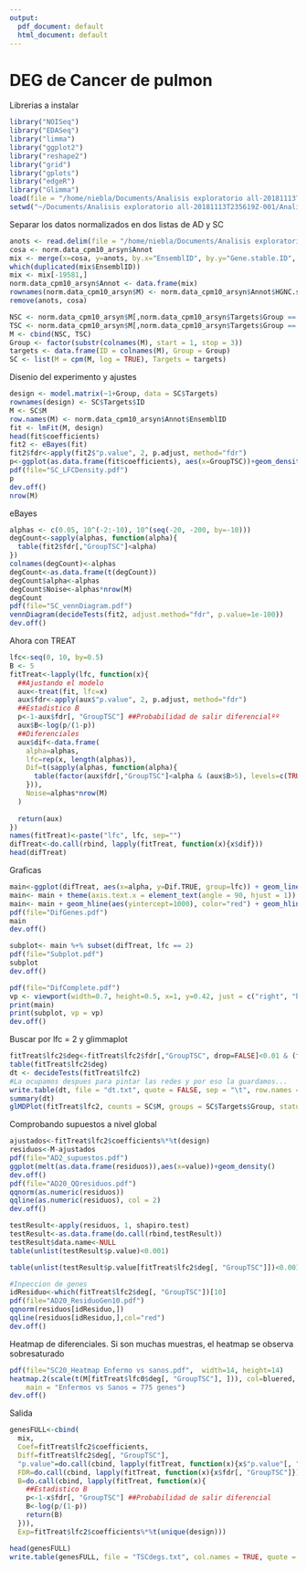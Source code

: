 ```yaml
---
output:
  pdf_document: default
  html_document: default
---
```


# DEG de Cancer de pulmon


 Librerias a instalar 
```r
library("NOISeq")
library("EDASeq")
library("limma")
library("ggplot2")
library("reshape2")
library("grid")
library("gplots")
library("edgeR")
library("Glimma")
load(file = "/home/niebla/Documents/Analisis exploratorio all-20181113T235619Z-001/Analisis exploratorio all/Norm_cpm10_arsyn.RData")
setwd("~/Documents/Analisis exploratorio all-20181113T235619Z-001/Analisis exploratorio all/DEG/TSCdeg/")
```

Separar los datos normalizados en dos listas de AD y SC
```r

anots <- read.delim(file = "/home/niebla/Documents/Analisis exploratorio all-20181113T235619Z-001/Analisis exploratorio all/mart_export.txt")
cosa <- norm.data_cpm10_arsyn$Annot
mix <- merge(x=cosa, y=anots, by.x="EnsemblID", by.y="Gene.stable.ID", all.x=FALSE, all.y=FALSE, all=FALSE)
which(duplicated(mix$EnsemblID))
mix <- mix[-19581,]
norm.data_cpm10_arsyn$Annot <- data.frame(mix)
rownames(norm.data_cpm10_arsyn$M) <- norm.data_cpm10_arsyn$Annot$HGNC.symbol
remove(anots, cosa)

NSC <- norm.data_cpm10_arsyn$M[,norm.data_cpm10_arsyn$Targets$Group == "NSC"]
TSC <- norm.data_cpm10_arsyn$M[,norm.data_cpm10_arsyn$Targets$Group == "TSC"]
M <- cbind(NSC, TSC)
Group <- factor(substr(colnames(M), start = 1, stop = 3))
targets <- data.frame(ID = colnames(M), Group = Group)
SC <- list(M = cpm(M, log = TRUE), Targets = targets)
```

Disenio del experimento y ajustes
```r
design <- model.matrix(~1+Group, data = SC$Targets)
rownames(design) <- SC$Targets$ID
M <- SC$M
row.names(M) <- norm.data_cpm10_arsyn$Annot$EnsemblID
fit <- lmFit(M, design)
head(fit$coefficients)
fit2 <- eBayes(fit)
fit2$fdr<-apply(fit2$"p.value", 2, p.adjust, method="fdr")
p<-ggplot(as.data.frame(fit$coefficients), aes(x=GroupTSC))+geom_density()
pdf(file="SC_LFCDensity.pdf")
p
dev.off()
nrow(M)
```

eBayes
```r
alphas <- c(0.05, 10^(-2:-10), 10^(seq(-20, -200, by=-10)))
degCount<-sapply(alphas, function(alpha){
  table(fit2$fdr[,"GroupTSC"]<alpha)
})
colnames(degCount)<-alphas
degCount<-as.data.frame(t(degCount))
degCount$alpha<-alphas
degCount$Noise<-alphas*nrow(M)
degCount
pdf(file="SC_vennDiagram.pdf")
vennDiagram(decideTests(fit2, adjust.method="fdr", p.value=1e-100))
dev.off()
```

Ahora con TREAT
```r
lfc<-seq(0, 10, by=0.5)
B <- 5
fitTreat<-lapply(lfc, function(x){
  ##Ajustando el modelo
  aux<-treat(fit, lfc=x)
  aux$fdr<-apply(aux$"p.value", 2, p.adjust, method="fdr")
  ##Estadistico B
  p<-1-aux$fdr[, "GroupTSC"] ##Probabilidad de salir diferencialºº
  aux$B<-log(p/(1-p))
  ##Diferenciales
  aux$dif<-data.frame(
    alpha=alphas,
    lfc=rep(x, length(alphas)),
    Dif=t(sapply(alphas, function(alpha){
      table(factor(aux$fdr[,"GroupTSC"]<alpha & (aux$B>5), levels=c(TRUE, FALSE)))
    })),
    Noise=alphas*nrow(M)
  )
   
  return(aux)
})
names(fitTreat)<-paste("lfc", lfc, sep="")
difTreat<-do.call(rbind, lapply(fitTreat, function(x){x$dif}))
head(difTreat)
```

Graficas
```r
main<-ggplot(difTreat, aes(x=alpha, y=Dif.TRUE, group=lfc)) + geom_line() + facet_grid(. ~ lfc)
main<- main + theme(axis.text.x = element_text(angle = 90, hjust = 1)) + scale_x_log10()
main<- main + geom_hline(aes(yintercept=1000), color="red") + geom_hline(aes(yintercept=2000), color="blue")
pdf(file="DifGenes.pdf")
main
dev.off()

subplot<- main %+% subset(difTreat, lfc == 2) 
pdf(file="Subplot.pdf")
subplot
dev.off()

pdf(file="DifComplete.pdf")
vp <- viewport(width=0.7, height=0.5, x=1, y=0.42, just = c("right", "bottom"))
print(main)
print(subplot, vp = vp)
dev.off()
```

Buscar por lfc = 2 y glimmaplot
```r
fitTreat$lfc2$deg<-fitTreat$lfc2$fdr[,"GroupTSC", drop=FALSE]<0.01 & (fitTreat$lfc2$B>5)
table(fitTreat$lfc2$deg)
dt <- decideTests(fitTreat$lfc2)
#La ocupamos despues para pintar las redes y por eso la guardamos...
write.table(dt, file = "dt.txt", quote = FALSE, sep = "\t", row.names = TRUE, col.names = FALSE )
summary(dt)
glMDPlot(fitTreat$lfc2, counts = SC$M, groups = SC$Targets$Group, status = dt, anno = mix, display.columns = c("HGNC.symbol", "EnsemblID"))
```

Comprobando supuestos a nivel global
```r
ajustados<-fitTreat$lfc2$coefficients%*%t(design)
residuos<-M-ajustados
pdf(file="AD2_supuestos.pdf")
ggplot(melt(as.data.frame(residuos)),aes(x=value))+geom_density()
dev.off()
pdf(file="AD20_QQresiduos.pdf")
qqnorm(as.numeric(residuos))
qqline(as.numeric(residuos), col = 2)
dev.off()

testResult<-apply(residuos, 1, shapiro.test)
testResult<-as.data.frame(do.call(rbind,testResult))
testResult$data.name<-NULL
table(unlist(testResult$p.value)<0.001)

table(unlist(testResult$p.value[fitTreat$lfc2$deg[, "GroupTSC"]])<0.001)

#Inpeccion de genes
idResiduo<-which(fitTreat$lfc2$deg[, "GroupTSC"])[10]
pdf(file="AD20_ResiduoGen10.pdf")
qqnorm(residuos[idResiduo,])
qqline(residuos[idResiduo,],col="red")
dev.off()
```

Heatmap de diferenciales. Si son muchas muestras, el heatmap se observa sobresaturado
```r
pdf(file="SC20_Heatmap Enfermo vs sanos.pdf",  width=14, height=14)
heatmap.2(scale(t(M[fitTreat$lfc0$deg[, "GroupTSC"], ])), col=bluered, scale="none", trace="none", 
    main = "Enfermos vs Sanos = 775 genes")
dev.off()
```

Salida
```r
genesFULL<-cbind(
  mix, 
  Coef=fitTreat$lfc2$coefficients,
  Diff=fitTreat$lfc2$deg[, "GroupTSC"], 
  "p.value"=do.call(cbind, lapply(fitTreat, function(x){x$"p.value"[, "GroupTSC"]})),
  FDR=do.call(cbind, lapply(fitTreat, function(x){x$fdr[, "GroupTSC"]})), 
  B=do.call(cbind, lapply(fitTreat, function(x){
    ##Estadistico B
    p<-1-x$fdr[, "GroupTSC"] ##Probabilidad de salir diferencial
    B<-log(p/(1-p))
    return(B)
  })),
  Exp=fitTreat$lfc2$coefficients%*%t(unique(design)))

head(genesFULL)
write.table(genesFULL, file = "TSCdegs.txt", col.names = TRUE, quote = FALSE, row.names = FALSE)
```
